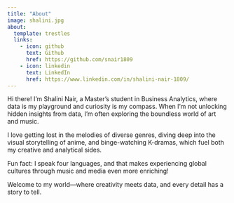 ```yaml
---
title: "About"
image: shalini.jpg
about:
  template: trestles
  links:
    - icon: github
      text: Github
      href: https://github.com/snair1809
    - icon: linkedin
      text: LinkedIn
      href: https://www.linkedin.com/in/shalini-nair-1809/
---
```


Hi there! I'm Shalini Nair, a Master's student in Business Analytics, where data is my playground and curiosity is my compass. When I'm not unlocking hidden insights from data, I’m often exploring the boundless world of art and music. 

I love getting lost in the melodies of diverse genres, diving deep into the visual storytelling of anime, and binge-watching K-dramas, which fuel both my creative and analytical sides. 

Fun fact: I speak four languages, and that makes experiencing global cultures through music and media even more enriching!

Welcome to my world—where creativity meets data, and every detail has a story to tell.

